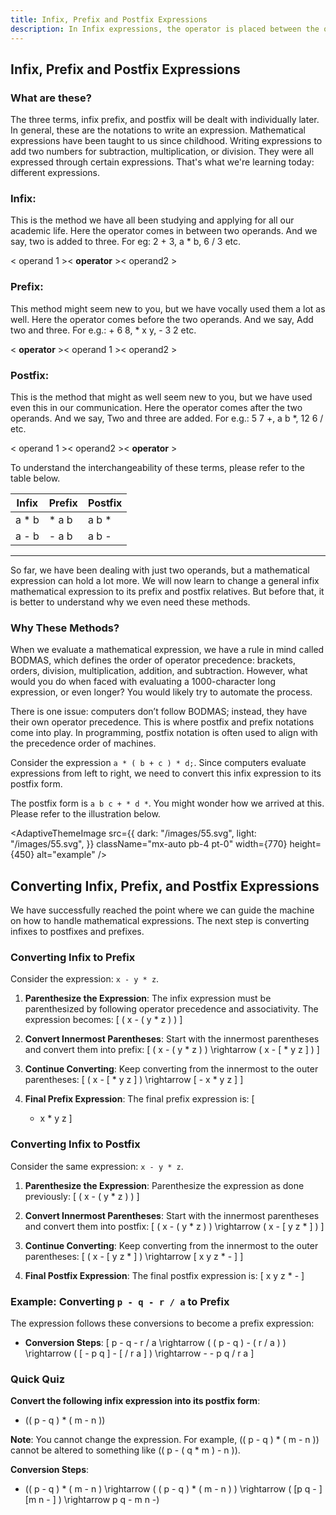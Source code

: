 ---
title: Infix, Prefix and Postfix Expressions
description: In Infix expressions, the operator is placed between the operands (e.g., A + B), while in Prefix expressions, the operator precedes the operands (e.g., +AB), and in Postfix expressions, the operator follows the operands (e.g., AB+)..
---

## Infix, Prefix and Postfix Expressions


### What are these?

The three terms, infix prefix, and postfix will be dealt with individually later. In general, these are the notations to write an expression. Mathematical expressions have been taught to us since childhood. Writing expressions to add two numbers for subtraction, multiplication, or division. They were all expressed through certain expressions. That's what we're learning today: different expressions.

### Infix:

This is the method we have all been studying and applying for all our academic life. Here the operator comes in between two operands. And we say, two is added to three. For eg: 2 + 3, a * b, 6 / 3 etc.

< operand 1 >< **operator** >< operand2 >

### Prefix:

This method might seem new to you, but we have vocally used them a lot as well. Here the operator comes before the two operands. And we say, Add two and three. For e.g.:  + 6 8, * x y, -  3 2 etc.

< **operator** >< operand 1 >< operand2 >

### Postfix:

This is the method that might as well seem new to you, but we have used even this in our communication. Here the operator comes after the two operands. And we say, Two and three are added. For e.g.:  5 7 +, a  b *,  12 6 / etc.

< operand 1 >< operand2 >< **operator** >

To understand the interchangeability of these terms, please refer to the table below.

| **Infix**       | **Prefix**   | **Postfix** |
|-----------------|--------------|-------------|
|    a * b        |     * a b    |      a b *  |
|    a - b        |     -  a b   |      a b -  | 
------------------------------------------------

So far, we have been dealing with just two operands, but a mathematical expression can hold a lot more. We will now learn to change a general infix mathematical expression to its prefix and postfix relatives. But before that, it is better to understand why we even need these methods.

### Why These Methods?

When we evaluate a mathematical expression, we have a rule in mind called BODMAS, which defines the order of operator precedence: brackets, orders, division, multiplication, addition, and subtraction. However, what would you do when faced with evaluating a 1000-character long expression, or even longer? You would likely try to automate the process. 

There is one issue: computers don’t follow BODMAS; instead, they have their own operator precedence. This is where postfix and prefix notations come into play. In programming, postfix notation is often used to align with the precedence order of machines.

Consider the expression `a * ( b + c ) * d;`. Since computers evaluate expressions from left to right, we need to convert this infix expression to its postfix form.

The postfix form is `a b c + * d *`. You might wonder how we arrived at this. Please refer to the illustration below.


<AdaptiveThemeImage
  src={{
    dark: "/images/55.svg",
    light: "/images/55.svg",
  }}
  className="mx-auto pb-4 pt-0"
  width={770}
  height={450}
  alt="example"
/>

## Converting Infix, Prefix, and Postfix Expressions

We have successfully reached the point where we can guide the machine on how to handle mathematical expressions. The next step is converting infixes to postfixes and prefixes.

### Converting Infix to Prefix

Consider the expression: `x - y * z`.

1. **Parenthesize the Expression**: The infix expression must be parenthesized by following operator precedence and associativity. The expression becomes:
   \[
   ( x - ( y * z ) )
   \]

2. **Convert Innermost Parentheses**: Start with the innermost parentheses and convert them into prefix:
   \[
   ( x - ( y * z ) ) \rightarrow ( x - [ * y z ] )
   \]

3. **Continue Converting**: Keep converting from the innermost to the outer parentheses:
   \[
   ( x - [ * y z ] ) \rightarrow [ - x * y z ]
   \]

4. **Final Prefix Expression**: The final prefix expression is:
   \[
   - x * y z
   \]

### Converting Infix to Postfix

Consider the same expression: `x - y * z`.

1. **Parenthesize the Expression**: Parenthesize the expression as done previously:
   \[
   ( x - ( y * z ) )
   \]

2. **Convert Innermost Parentheses**: Start with the innermost parentheses and convert them into postfix:
   \[
   ( x - ( y * z ) ) \rightarrow ( x - [ y z * ] )
   \]

3. **Continue Converting**: Keep converting from the innermost to the outer parentheses:
   \[
   ( x - [ y z * ] ) \rightarrow [ x y z * - ]
   \]

4. **Final Postfix Expression**: The final postfix expression is:
   \[
   x y z * -
   \]

### Example: Converting `p - q - r / a` to Prefix

The expression follows these conversions to become a prefix expression:
-   **Conversion Steps**:
   \[
   p - q - r / a \rightarrow ( ( p - q ) - ( r / a ) ) \rightarrow ( [ - p q ] - [ / r a ] ) \rightarrow - - p q / r a
   \]

### Quick Quiz

**Convert the following infix expression into its postfix form**:
-   \(( p - q ) * ( m - n )\)

**Note**: You cannot change the expression. For example, \(( p - q ) * ( m - n )\) cannot be altered to something like \(( p - ( q * m ) - n )\).

**Conversion Steps**:
-   \(( p - q ) * ( m - n ) \rightarrow ( ( p - q ) * ( m - n ) ) \rightarrow ( [p q - ] [m n - ] ) \rightarrow p q - m n -\)
